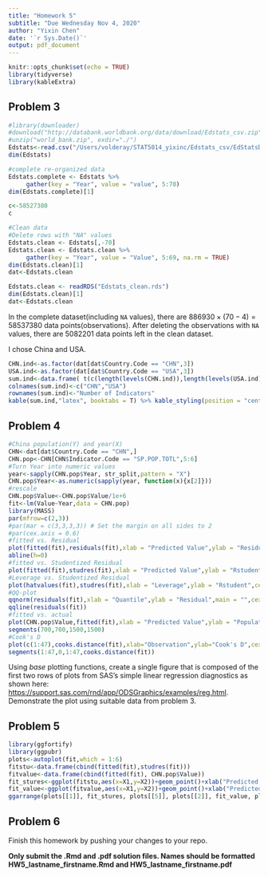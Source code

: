 ```yaml
---
title: "Homework 5"
subtitle: "Due Wednesday Nov 4, 2020"
author: "Yixin Chen"
date: '`r Sys.Date()`'
output: pdf_document
---
```


```r
knitr::opts_chunk$set(echo = TRUE)
library(tidyverse)
library(kableExtra)
```

## Problem 3

```r
#library(downloader)
#download("http://databank.worldbank.org/data/download/Edstats_csv.zip",dest="Edstats_csv.zip")
#unzip("world_bank.zip", exdir="./")
Edstats<-read.csv("/Users/volderay/STAT5014_yixinc/Edstats_csv/EdStatsData.csv")
dim(Edstats)
```
```r
#complete re-organized data
Edstats.complete <- Edstats %>% 
     gather(key = "Year", value = "value", 5:70)
dim(Edstats.complete)[1]
```

```r
c<-58527380
c
```

```r
#Clean data
#Delete rows with "NA" values
Edstats.clean <- Edstats[,-70]
Edstats.clean <- Edstats.clean %>% 
     gather(key = "Year", value = "Value", 5:69, na.rm = TRUE)
dim(Edstats.clean)[1]
dat<-Edstats.clean
```

```r
Edstats.clean <- readRDS("Edstats_clean.rds")
dim(Edstats.clean)[1]
dat<-Edstats.clean
```

In the complete dataset(including `NA` values), there are $886930\times (70-4) = 58537380$ data points(observations). After deleting the observations with `NA` values, there are 5082201 data points left in the clean dataset.

I chose China and USA.

```r
CHN.ind<-as.factor(dat[dat$Country.Code == "CHN",3])
USA.ind<-as.factor(dat[dat$Country.Code == "USA",3])
sum.ind<-data.frame( t(c(length(levels(CHN.ind)),length(levels(USA.ind)))) )
colnames(sum.ind)<-c("CHN","USA")
rownames(sum.ind)<-"Number of Indicators"
kable(sum.ind,"latex", booktabs = T) %>% kable_styling(position = "center")
```


## Problem 4

```r
#China population(Y) and year(X)
CHN<-dat[dat$Country.Code == "CHN",]
CHN.pop<-CHN[CHN$Indicator.Code == "SP.POP.TOTL",5:6]
#Turn Year into numeric values
year<-sapply(CHN.pop$Year, str_split,pattern = "X")
CHN.pop$Year<-as.numeric(sapply(year, function(x){x[2]})) 
#rescale
CHN.pop$Value<-CHN.pop$Value/1e+6 
fit<-lm(Value~Year,data = CHN.pop)
library(MASS)
par(mfrow=c(2,3))
#par(mar = c(3,3,3,3)) # Set the margin on all sides to 2
#par(cex.axis = 0.6)
#fitted vs. Residual
plot(fitted(fit),residuals(fit),xlab = "Predicted Value",ylab = "Residual",cex=0.8)
abline(h=0)
#fitted vs. Studentized Residual
plot(fitted(fit),studres(fit),xlab = "Predicted Value",ylab = "Rstudent",cex=0.8)
#Leverage vs. Studentized Residual
plot(hatvalues(fit),studres(fit),xlab = "Leverage",ylab = "Rstudent",cex=0.8)
#QQ-plot
qqnorm(residuals(fit),xlab = "Quantile",ylab = "Residual",main = "",cex=0.8)
qqline(residuals(fit))
#fitted vs. actual
plot(CHN.pop$Value,fitted(fit),xlab = "Predicted Value",ylab = "Population(million)",xlim = c(800,1400),ylim = c(800,1400),cex=0.8)
segments(700,700,1500,1500)
#Cook's D
plot(c(1:47),cooks.distance(fit),xlab="Observation",ylab="Cook's D",cex=0.8)
segments(1:47,0,1:47,cooks.distance(fit))
```

Using *base* plotting functions, create a single figure that is composed of the first two rows of plots from SAS's simple linear regression diagnostics as shown here: <https://support.sas.com/rnd/app/ODSGraphics/examples/reg.html>.  Demonstrate the plot using suitable data from problem 3.

## Problem 5


```r
library(ggfortify)
library(ggpubr)
plots<-autoplot(fit,which = 1:6)
fitstu<-data.frame(cbind(fitted(fit),studres(fit)))
fitvalue<-data.frame(cbind(fitted(fit), CHN.pop$Value))
fit_stures<-ggplot(fitstu,aes(x=X1,y=X2))+geom_point()+xlab("Predicted Value")+ylab("Rstudent")+ggtitle("Rstudent vs Fitted")
fit_value<-ggplot(fitvalue,aes(x=X1,y=X2))+geom_point()+xlab("Predicted Value")+ylab("Population(million)")+ggtitle("Y vs Fitted")
ggarrange(plots[[1]], fit_stures, plots[[5]], plots[[2]], fit_value, plots[[4]],nrow = 2,ncol = 3)
```

## Problem 6

Finish this homework by pushing your changes to your repo.

**Only submit the .Rmd and .pdf solution files.  Names should be formatted HW5_lastname_firstname.Rmd and HW5_lastname_firstname.pdf**